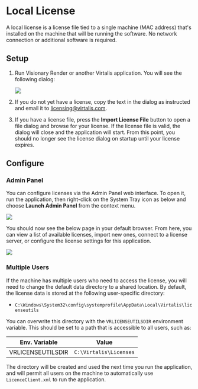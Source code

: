 # Local License

A local license is a license file tied to a single machine (MAC address) that's installed on the machine that will be running the software. No network connection or additional software is required.

## Setup

<Steps>

1. Run Visionary Render or another Virtalis application. You will see the following dialog:

   ![](/img/license-server/import.png)

2. If you do not yet have a license, copy the text in the dialog as instructed and email it to licensing@virtalis.com.

3. If you have a license file, press the **Import License File** button to open a file dialog and browse for your license. If the license file is valid, the dialog will close and the application will start. From this point, you should no longer see the license dialog on startup until your license expires.

</Steps>

## Configure

### Admin Panel

You can configure licenses via the Admin Panel web interface. To open it, run the application, then right-click on the System Tray icon as below and choose **Launch Admin Panel** from the context menu.

![](/img/license-server/system-tray.png)

You should now see the below page in your default browser. From here, you can view a list of available licenses, import new ones, connect to a license server, or configure the license settings for this application.

![](/img/license-server/client.png)

### Multiple Users

If the machine has multiple users who need to access the license, you will need to change the default data directory to a shared location. By default, the license data is stored at the following user-specific directory:

- `C:\Windows\System32\config\systemprofile\AppData\Local\Virtalis\licenseutils`

You can overwrite this directory with the `VRLICENSEUTILSDIR` environment variable. This should be set to a path that is accessible to all users, such as:

| Env. Variable | Value |
|---|---|
| VRLICENSEUTILSDIR | `C:\Virtalis\Licenses` |

The directory will be created and used the next time you run the application, and will permit all users on the machine to 
automatically use `LicenceClient.xml` to run the application.
